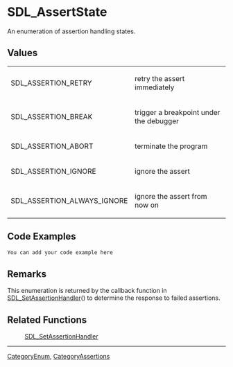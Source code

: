 <!-- # page was renamed from SDL_assert_state -->

= SDL_AssertState =
An enumeration of assertion handling states.


== Values ==
{|
|SDL_ASSERTION_RETRY
|retry the assert immediately
|-
|SDL_ASSERTION_BREAK
|trigger a breakpoint under the debugger
|-
|SDL_ASSERTION_ABORT
|terminate the program
|-
|SDL_ASSERTION_IGNORE
|ignore the assert
|-
|SDL_ASSERTION_ALWAYS_IGNORE
|ignore the assert from now on
|}

== Code Examples ==
<syntaxhighlight lang='c++'>
You can add your code example here
</syntaxhighlight>

== Remarks ==
This enumeration is returned by the callback function in [[SDL_SetAssertionHandler]]() to determine the response to failed assertions.  

== Related Functions ==
:[[SDL_SetAssertionHandler]]

----
[[CategoryEnum]], [[CategoryAssertions]]
